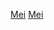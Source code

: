 {{commons category|Film production companies of the United States}}
{{Portal|電影|企業}}

[[分类:各国电影制作公司|Mei]]
[[分类:美国电影公司|Mei]]